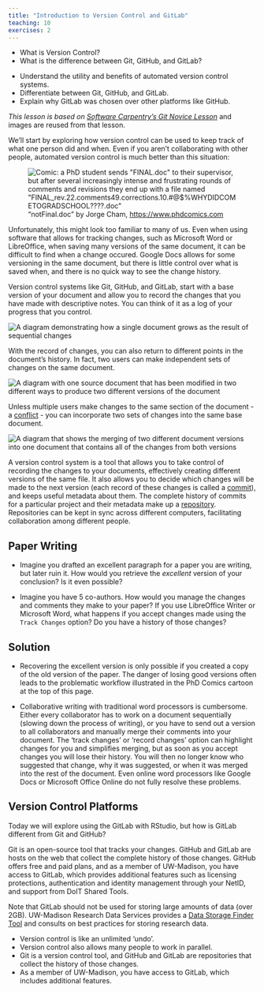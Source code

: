 ```yaml
---
title: "Introduction to Version Control and GitLab"
teaching: 10
exercises: 2
---
```


:::::::::::::::::::::::::::::::::::::: questions 

- What is Version Control?
- What is the difference between Git, GitHub, and GitLab?

::::::::::::::::::::::::::::::::::::::::::::::::

::::::::::::::::::::::::::::::::::::: objectives

- Understand the utility and benefits of automated version control systems.
- Differentiate between Git, GitHub, and GitLab.
- Explain why GitLab was chosen over other platforms like GitHub.

::::::::::::::::::::::::::::::::::::::::::::::::

*This lesson is based on [Software Carpentry's Git Novice Lesson](https://swcarpentry.github.io/git-novice/)* and images are reused from that lesson.

We'll start by exploring how version control can be used to keep track of what one person did and when. Even if you aren't collaborating with other people,
automated version control is much better than this situation:

!["notFinal.doc" by Jorge Cham, <https://www.phdcomics.com>](fig/phd101212s.png){alt='Comic: a PhD student sends "FINAL.doc" to their supervisor, but after several increasingly intense and frustrating rounds of comments and revisions they end up with a file named "FINAL_rev.22.comments49.corrections.10.#@$%WHYDIDCOMETOGRADSCHOOL????.doc"'}

Unfortunately, this might look too familiar to many of us. Even when using software that allows for tracking changes, such as Microsoft Word or LibreOffice, when saving many versions of the same document, it can be difficult to find when a change occured. Google Docs allows for some versioning in the same document, but there is little control over what is saved when, and there is no quick way to see the change history.

Version control systems like Git, GitHub, and GitLab, start with a base version of your document and allow you to record the changes that you have made with descriptive notes. You can think of it as a log of your progress that you control.

![](fig/play-changes.svg){alt='A diagram demonstrating how a single document grows as the result of sequential changes'}

With the record of changes, you can also return to different points in the document's history. In fact, two users can make independent sets of changes on the same document.

![](fig/versions.svg){alt='A diagram with one source document that has been modified in two different ways to produce two different versions of the document'}

Unless multiple users make changes to the same section of the document - a [conflict](../learners/reference.md#conflict) - you can incorporate two sets of changes into the same base document.

![](fig/merge.svg){alt='A diagram that shows the merging of two different document versions into one document that contains all of the changes from both versions'}

A version control system is a tool that allows you to take control of recording the changes to your documents, effectively creating different versions of the same file. It also allows you to decide which changes will be made to the next version (each record of these changes is called a [commit](../learners/reference.md#commit)), and keeps useful metadata about them. The complete history of commits for a particular project and their metadata make up a [repository](../learners/reference.md#repository). Repositories can be kept in sync across different computers, facilitating collaboration among different people.

:::::::::::::::::::::::::::::::::::::::  challenge

## Paper Writing

- Imagine you drafted an excellent paragraph for a paper you are writing, but later ruin it. How would you retrieve the *excellent* version of your conclusion? Is it even possible?

- Imagine you have 5 co-authors. How would you manage the changes and comments they make to your paper? If you use LibreOffice Writer or Microsoft Word, what happens if you accept changes made using the `Track Changes` option? Do you have a history of those changes?

:::::::::::::::  solution

## Solution

- Recovering the excellent version is only possible if you created a copy of the old version of the paper. The danger of losing good versions often leads to the problematic workflow illustrated in the PhD Comics cartoon at the top of this page.

- Collaborative writing with traditional word processors is cumbersome. Either every collaborator has to work on a document sequentially (slowing down the process of writing), or you have to send out a version to all collaborators and manually merge their comments into your document. The 'track changes' or 'record changes' option can highlight changes for you and simplifies merging, but as soon as you accept changes you will lose their history. You will then no longer know who suggested that change, why it was suggested, or when it was merged into the rest of the document. Even online word processors like Google Docs or Microsoft Office Online do not fully resolve these problems.   

::::::::::::::::::::::::: 
::::::::::::::::::::::::::::::::::::::::::::::::::

## Version Control Platforms

Today we will explore using the GitLab with RStudio, but how is GitLab different from Git and GitHub?

Git is an open-source tool that tracks your changes. GitHub and GitLab are hosts on the web that collect the complete history of those changes. GitHub offers free and paid plans, and as a member of UW-Madison, you have access to GitLab, which provides additional features such as licensing protections, authentication and identity management through your NetID, and support from DoIT Shared Tools. 

Note that GitLab should not be used for storing large amounts of data (over 2GB). UW-Madison Research Data Services provides a [Data Storage Finder Tool](https://storage.researchdata.wisc.edu/?_gl=1*eqwfyq*_ga*MjY2MjYyMzkwLjE3NDAwNjY2OTE.*_ga_5YLVYCMY8S*MTc0MDE3NTMwNi4xLjEuMTc0MDE3NjM4Mi4wLjAuMA..) and consults on best practices for storing research data.

::::::::::::::::::::::::::::::::::::: keypoints 

- Version control is like an unlimited 'undo'.
- Version control also allows many people to work in parallel.
- Git is a version control tool, and GitHub and GitLab are repositories that collect the history of those changes.
- As a member of UW-Madison, you have access to GitLab, which includes additional features.

::::::::::::::::::::::::::::::::::::::::::::::::

[r-markdown]: https://rmarkdown.rstudio.com/
